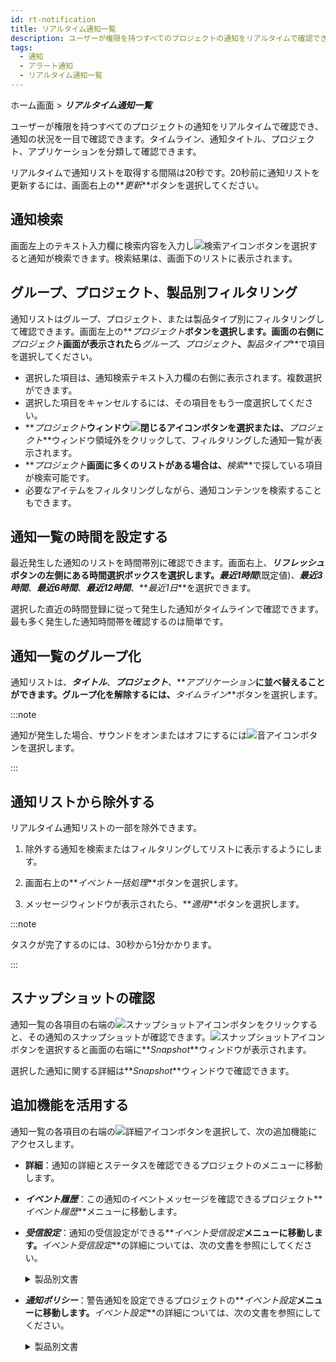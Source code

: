 ```yaml
---
id: rt-notification
title: リアルタイム通知一覧
description: ユーザーが権限を持つすべてのプロジェクトの通知をリアルタイムで確認でき、通知状況を一目で確認できます。
tags:
  - 通知
  - アラート通知
  - リアルタイム通知一覧
---
```


ホーム画面 > **_リアルタイム通知一覧_**

<ImgLang img='rt-notification.png' desc='リアルタイム通知一覧' />

ユーザーが権限を持つすべてのプロジェクトの通知をリアルタイムで確認でき、通知の状況を一目で確認できます。タイムライン、通知タイトル、プロジェクト、アプリケーションを分類して確認できます。

リアルタイムで通知リストを取得する間隔は20秒です。20秒前に通知リストを更新するには、画面右上の**_更新_**ボタンを選択してください。

## 通知検索

画面左上のテキスト入力欄に検索内容を入力し![検索アイコン](/img/ico-search.svg)ボタンを選択すると通知が検索できます。検索結果は、画面下のリストに表示されます。

## グループ、プロジェクト、製品別フィルタリング

通知リストはグループ、プロジェクト、または製品タイプ別にフィルタリングして確認できます。画面左上の**_プロジェクト_**ボタンを選択します。画面の右側に**_プロジェクト_**画面が表示されたら**_グループ_**、**_プロジェクト_**、**_製品タイプ_**で項目を選択してください。

<ImgLang img='rt-notification-filter.png' desc='通知フィルタリング' />

- 選択した項目は、通知検索テキスト入力欄の右側に表示されます。複数選択ができます。
- 選択した項目をキャンセルするには、その項目をもう一度選択してください。
- **_プロジェクト_**ウィンドウ![閉じるアイコン](/img/ico-close.svg)ボタンを選択または、**_プロジェクト_**ウィンドウ領域外をクリックして、フィルタリングした通知一覧が表示されます。
- **_プロジェクト_**画面に多くのリストがある場合は、**_検索_**で探している項目が検索可能です。
- 必要なアイテムをフィルタリングしながら、通知コンテンツを検索することもできます。

## 通知一覧の時間を設定する

最近発生した通知のリストを時間帯別に確認できます。画面右上、**_リフレッシュ_**ボタンの左側にある時間選択ボックスを選択します。**_最近1時間_**(既定値)、**_最近3時間_**、**_最近6時間_**、**_最近12時間_**、**_最近1日_**を選択できます。

選択した直近の時間登録に従って発生した通知がタイムラインで確認できます。最も多く発生した通知時間帯を確認するのは簡単です。

## 通知一覧のグループ化

<ImgLang img='rt-notification-grouping.png' desc='通知のグループ化' />

通知リストは、**_タイトル_**、**_プロジェクト_**、**_アプリケーション_**に並べ替えることができます。グループ化を解除するには、**_タイムライン_**ボタンを選択します。

:::note

通知が発生した場合、サウンドをオンまたはオフにするには![音アイコン](/img/ico-noti-sound.svg)ボタンを選択します。

:::

## 通知リストから除外する

リアルタイム通知リストの一部を除外できます。 

1. 除外する通知を検索またはフィルタリングしてリストに表示するようにします。 

2. 画面右上の**_イベント一括処理_**ボタンを選択します。

3. メッセージウィンドウが表示されたら、**_適用_**ボタンを選択します。

:::note

タスクが完了するのには、30秒から1分かかります。

:::

## スナップショットの確認

<ImgLang img='rt-notification-snapshot.png' desc='スナップショット' />

通知一覧の各項目の右端の![スナップショットアイコン](/img/ico-detail.svg)ボタンをクリックすると、その通知のスナップショットが確認できます。![スナップショットアイコン](/img/ico-detail.svg)ボタンを選択すると画面の右端に**_Snapshot_**ウィンドウが表示されます。

選択した通知に関する詳細は**_Snapshot_**ウィンドウで確認できます。

## 追加機能を活用する

通知一覧の各項目の右端の![詳細アイコン](/img/ico-more.svg)ボタンを選択して、次の追加機能にアクセスします。

- **詳細**：通知の詳細とステータスを確認できるプロジェクトのメニューに移動します。

- **_イベント履歴_**：この通知のイベントメッセージを確認できるプロジェクト**_イベント履歴_**メニューに移動します。

- **_受信設定_**：通知の受信設定ができる**_イベント受信設定_**メニューに移動します。**_イベント受信設定_**の詳細については、次の文書を参照にしてください。

  <details>
  <summary>製品別文書</summary>

  - アプリケーションモニタリング > [アラート通知の受信設定](../java/set-receive-event)
  - サーバーモニタリング > [アラート通知の受信設定](../server/set-receive-event)
  - データベースモニタリング > [アラート通知の受信設定](../mysql/set-receive-event)
  - Kubernetesモニタリング > [アラート通知の受信設定](../kubernetes/set-receive-event)
  - Amazon ECS > [アラート通知の受信設定](../amazon-ecs/set-receive-event)
  - Amazon CloudWatch > [アラート通知の受信設定](../amazon-cloudwatch/set-receive-event)
  - Azure Monitor > [アラート通知の受信設定](../azure/set-receive-event)
  - Naver Cloud Monitoring > [アラート通知の受信設定](../ncloud/set-receive-event)
  - Oracle Cloud Monitor > [アラート通知の受信設定](../oracle-cloud/set-receive-event)

  </details>

- **_通知ポリシー_**：警告通知を設定できるプロジェクトの**_イベント設定_**メニューに移動します。**_イベント設定_**の詳細については、次の文書を参照にしてください。

  <details>
  <summary>製品別文書</summary>

  - [アプリケーションアラート通知](../java/apm-set-notice)
  - [サーバーアラート通知](../server/set-notice)
  - [データベースアラート通知](../mysql/set-notice)
  - [コンテナアラート通知](../kubernetes/set-notice)
  - [ログ通知の設定](../log/set-notice)
  - Amazon ECS > [メトリクスアラート](../amazon-ecs/metric-warning-notice)
  - Amazon CloudWatch > [メトリクスアラート](../amazon-cloudwatch/metric-warning-notice)
  - Azure Monitor > [メトリクスアラート](../azure/metric-warning-notice)
  - Naver Cloud Monitoring > [メトリクスアラート](../ncloud/metric-warning-notice)
  - Oracle Cloud Monitor > [メトリクスアラート](../oracle-cloud/metric-warning-notice)

  </details>
